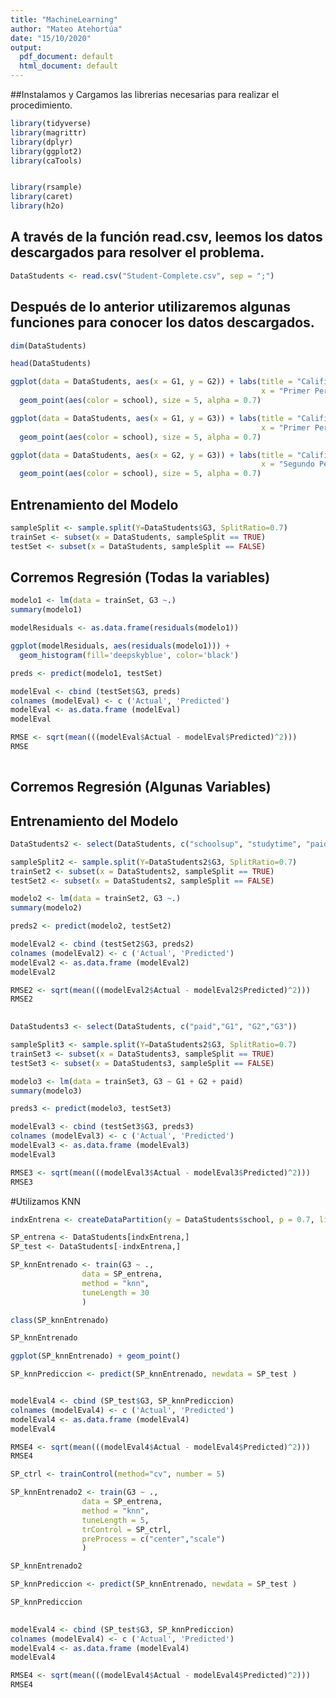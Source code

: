 ---
title: "MachineLearning"
author: "Mateo Atehortúa"
date: "15/10/2020"
output:
  pdf_document: default
  html_document: default
---

##Instalamos y Cargamos las librerias necesarias para realizar el procedimiento.

```{r}
library(tidyverse)
library(magrittr)
library(dplyr)
library(ggplot2)
library(caTools)


library(rsample)
library(caret)
library(h2o)
```

## A través de la función read.csv, leemos los datos descargados para resolver el problema.

```{r}

DataStudents <- read.csv("Student-Complete.csv", sep = ";")

```

## Después de lo anterior utilizaremos algunas funciones para conocer los datos descargados.

```{r}
dim(DataStudents)
```



```{r}
head(DataStudents)
```

```{r}

ggplot(data = DataStudents, aes(x = G1, y = G2)) + labs(title = "Calificaciones Estudiantes", subtitle = "Respecto a la Escuela",
                                                        x = "Primer Periodo", y = "Segundo Periodo", colour = "Escuela") +
  geom_point(aes(color = school), size = 5, alpha = 0.7)

```

```{r}

ggplot(data = DataStudents, aes(x = G1, y = G3)) + labs(title = "Calificaciones Estudiantes", subtitle = "Respecto a la Escuela",
                                                        x = "Primer Periodo", y = "Final", colour = "Materia") +
  geom_point(aes(color = school), size = 5, alpha = 0.7)

```

```{r}
ggplot(data = DataStudents, aes(x = G2, y = G3)) + labs(title = "Calificaciones Estudiantes", subtitle = "Respecto a la Escuela",
                                                        x = "Segundo Periodo", y = "Final", colour = "Materia") +
  geom_point(aes(color = school), size = 5, alpha = 0.7)
```


## Entrenamiento del Modelo 

```{r}

sampleSplit <- sample.split(Y=DataStudents$G3, SplitRatio=0.7)
trainSet <- subset(x = DataStudents, sampleSplit == TRUE)
testSet <- subset(x = DataStudents, sampleSplit == FALSE)

```


## Corremos Regresión (Todas la variables)

```{r}

modelo1 <- lm(data = trainSet, G3 ~.)
summary(modelo1)

```

```{r}

modelResiduals <- as.data.frame(residuals(modelo1))

ggplot(modelResiduals, aes(residuals(modelo1))) +
  geom_histogram(fill='deepskyblue', color='black')

```

```{r}

preds <- predict(modelo1, testSet)

modelEval <- cbind (testSet$G3, preds) 
colnames (modelEval) <- c ('Actual', 'Predicted') 
modelEval <- as.data.frame (modelEval)
modelEval

```

```{r}

RMSE <- sqrt(mean(((modelEval$Actual - modelEval$Predicted)^2)))
RMSE
             
```

## Corremos Regresión (Algunas Variables)

## Entrenamiento del Modelo 

```{r}

DataStudents2 <- select(DataStudents, c("schoolsup", "studytime", "paid", "famsup","G1", "G2","G3", "famrel", "activities", "absences" ))

sampleSplit2 <- sample.split(Y=DataStudents2$G3, SplitRatio=0.7)
trainSet2 <- subset(x = DataStudents2, sampleSplit == TRUE)
testSet2 <- subset(x = DataStudents2, sampleSplit == FALSE)

```


```{r}
modelo2 <- lm(data = trainSet2, G3 ~.)
summary(modelo2)

```

```{r}
preds2 <- predict(modelo2, testSet2)

modelEval2 <- cbind (testSet2$G3, preds2) 
colnames (modelEval2) <- c ('Actual', 'Predicted') 
modelEval2 <- as.data.frame (modelEval2)
modelEval2
```

```{r}

RMSE2 <- sqrt(mean(((modelEval2$Actual - modelEval2$Predicted)^2)))
RMSE2
             
```


```{r}
DataStudents3 <- select(DataStudents, c("paid","G1", "G2","G3"))

sampleSplit3 <- sample.split(Y=DataStudents2$G3, SplitRatio=0.7)
trainSet3 <- subset(x = DataStudents3, sampleSplit == TRUE)
testSet3 <- subset(x = DataStudents3, sampleSplit == FALSE)

```

```{r}
modelo3 <- lm(data = trainSet3, G3 ~ G1 + G2 + paid)
summary(modelo3)
```

```{r}
preds3 <- predict(modelo3, testSet3)

modelEval3 <- cbind (testSet3$G3, preds3) 
colnames (modelEval3) <- c ('Actual', 'Predicted') 
modelEval3 <- as.data.frame (modelEval3)
modelEval3
```

```{r}
RMSE3 <- sqrt(mean(((modelEval3$Actual - modelEval3$Predicted)^2)))
RMSE3
```

#Utilizamos KNN 

```{r}
indxEntrena <- createDataPartition(y = DataStudents$school, p = 0.7, list = FALSE)

SP_entrena <- DataStudents[indxEntrena,]
SP_test <- DataStudents[-indxEntrena,]

```

```{r}
SP_knnEntrenado <- train(G3 ~ ., 
                data = SP_entrena, 
                method = "knn",  
                tuneLength = 30
                )

class(SP_knnEntrenado)

SP_knnEntrenado
```

```{r}

ggplot(SP_knnEntrenado) + geom_point()

```


```{r}

SP_knnPrediccion <- predict(SP_knnEntrenado, newdata = SP_test )


modelEval4 <- cbind (SP_test$G3, SP_knnPrediccion) 
colnames (modelEval4) <- c ('Actual', 'Predicted') 
modelEval4 <- as.data.frame (modelEval4)
modelEval4
```
```{r}
RMSE4 <- sqrt(mean(((modelEval4$Actual - modelEval4$Predicted)^2)))
RMSE4
```

```{r}

SP_ctrl <- trainControl(method="cv", number = 5) 

```

```{r}
SP_knnEntrenado2 <- train(G3 ~ ., 
                data = SP_entrena, 
                method = "knn",  
                tuneLength = 5,
                trControl = SP_ctrl,
                preProcess = c("center","scale")
                )

SP_knnEntrenado2

```

```{r}

SP_knnPrediccion <- predict(SP_knnEntrenado, newdata = SP_test )

SP_knnPrediccion 
  
```

```{r}

modelEval4 <- cbind (SP_test$G3, SP_knnPrediccion) 
colnames (modelEval4) <- c ('Actual', 'Predicted') 
modelEval4 <- as.data.frame (modelEval4)
modelEval4

```

```{r}
RMSE4 <- sqrt(mean(((modelEval4$Actual - modelEval4$Predicted)^2)))
RMSE4
```


